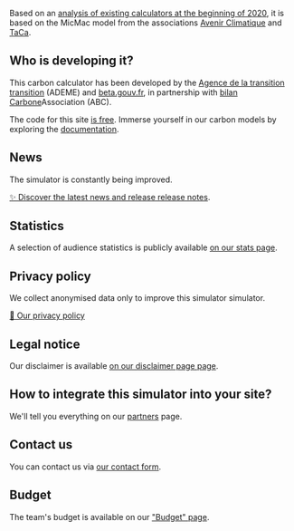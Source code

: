 Based on an [analysis of existing calculators at the beginning of
2020](https://abc-transitionbascarbone.fr/wp-content/uploads/2022/03/analyse-des-calculateurs-dempreinte-carbone-individuelle-a-lorigine-de-nos-gestes-climat-vf-.pdf),
it is based on the MicMac model from the associations [Avenir
Climatique](https://avenirclimatique.org/les-outils/) and
<a href="https://www.taca.asso.fr/">TaCa</a>.

## Who is developing it?

This carbon calculator has been developed by the [Agence de la transition
transition](https://www.ademe.fr/) (ADEME) and
<a href="https://beta.gouv.fr/">beta.gouv.fr</a>, in partnership with
<a href="https://www.associationbilancarbone.fr/">bilan Carbone</a>Association
(ABC).

The code for this site <a href="https://github.com/betagouv/ecolab-data">is free</a>.
Immerse yourself in our carbon models by exploring the
<a href="/documentation">documentation</a>.

## News

The simulator is constantly being improved.

[✨️ Discover the latest news and release
release notes](/news).

## Statistics

A selection of audience statistics is publicly available <a href="/stats">on our stats page</a>.

## Privacy policy

We collect anonymised data only to improve this simulator
simulator.

<a href="/vie-privée">🍪 Our privacy policy</a>

## Legal notice

Our disclaimer is available [on our disclaimer page
page](/legal-disclaimers).

## How to integrate this simulator into your site?

We'll tell you everything on our <a href="/partenaires">partners</a> page.

## Contact us

You can contact us via <a href="/contact">our contact form</a>.

## Budget

The team's budget is available on our <a href="/budget">"Budget" page</a>.

